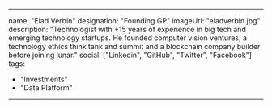 ---

name: "Elad Verbin"
designation: "Founding GP"
imageUrl: "eladverbin.jpg"
description: "Technologist with +15 years of experience in big tech and emerging technology startups. He founded computer vision ventures, a technology ethics think tank and summit and a blockchain company builder before joining lunar."
social: ["Linkedin", "GitHub", "Twitter", "Facebook"]
tags: 
- "Investments"
- "Data Platform"
---